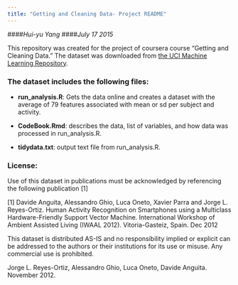 ```yaml
---
title: "Getting and Cleaning Data- Project README"
---
```

####*Hui-yu Yang*
####*July 17 2015*

This repository was created for the project of coursera course "Getting and Cleaning Data." The dataset was downloaded from [the UCI Machine Learning Repository](http://archive.ics.uci.edu/ml/datasets/Human+Activity+Recognition+Using+Smartphones).

### The dataset includes the following files:

- **run_analysis.R**: Gets the data online and creates a dataset with the average of 79 features associated with mean or sd per subject and activity. 

- **CodeBook.Rmd**: describes the data, list of variables, and how data was processed in run_analysis.R. 

- **tidydata.txt**: output text file from run_analysis.R. 

### License:

Use of this dataset in publications must be acknowledged by referencing the following publication [1] 

[1] Davide Anguita, Alessandro Ghio, Luca Oneto, Xavier Parra and Jorge L. Reyes-Ortiz. Human Activity Recognition on Smartphones using a Multiclass Hardware-Friendly Support Vector Machine. International Workshop of Ambient Assisted Living (IWAAL 2012). Vitoria-Gasteiz, Spain. Dec 2012

This dataset is distributed AS-IS and no responsibility implied or explicit can be addressed to the authors or their institutions for its use or misuse. Any commercial use is prohibited.

Jorge L. Reyes-Ortiz, Alessandro Ghio, Luca Oneto, Davide Anguita. November 2012.